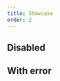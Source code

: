 ```yaml
---
title: Showcase
order: 2
---
```




<Playground system="ec" selectedKind="TextInput" selectedStory="default">
  <TextInput
    id="text-input-id"
    name="text-input-name"
    type="text"
    label={demoContentDefault.label}
    placeholder={demoContentDefault.placeholder}
    helperText="Help message"
  />
</Playground>

## Disabled

<Playground system="ec" selectedKind="TextInput" selectedStory="default">
  <TextInput
    id="text-input-id-2"
    name="text-input-name"
    type="text"
    label={demoContentDefault.label}
    placeholder={demoContentDefault.placeholder}
    helperText="Help message"
    disabled
  />
</Playground>

## With error

<Playground system="ec" selectedKind="TextInput" selectedStory="default">
  <TextInput
    id="text-input-id-3"
    name="text-input-name"
    type="text"
    label={demoContentDefault.label}
    placeholder={demoContentDefault.placeholder}
    helperText="Help message"
    invalid
    invalidText="Error message"
  />
</Playground>
